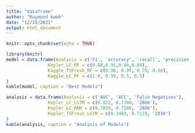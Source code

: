 ```yaml
---
title: "dataframe"
author: "Raymond kwok"
date: "12/15/2021"
output: html_document
---
```


```r
knitr::opts_chunk$set(echo = TRUE)
```

```r
library(knitr)
model = data.frame(Analysis = c('F1', 'accuracy', 'recall', 'precision'),
                Kepler_LC_RF = c(0.88,0.91,0.86,0.89),
                Kaggle_TSFresh_RF = c(0.98, 0.97, 0.79, 0.58),
                Kaggle_LC_RF = c(1.0, 0.99, 0.5, 0.5)
)
kable(model, caption = "Best Models")

analysis = data.frame(Analysis = c('AUC', 'ACC', 'False Negatives'),
                Kepler_LC_LSTM = c(0.822, 0.7708, '2886'),
                Kepler_LC_RNN = c(0.7620, 0.7208, '2886'),
                Kepler_TSFresh_LSTM = c(0.3489, 0.7219, '2010')
)
kable(analysis, caption = "Analysis of Models")
```

